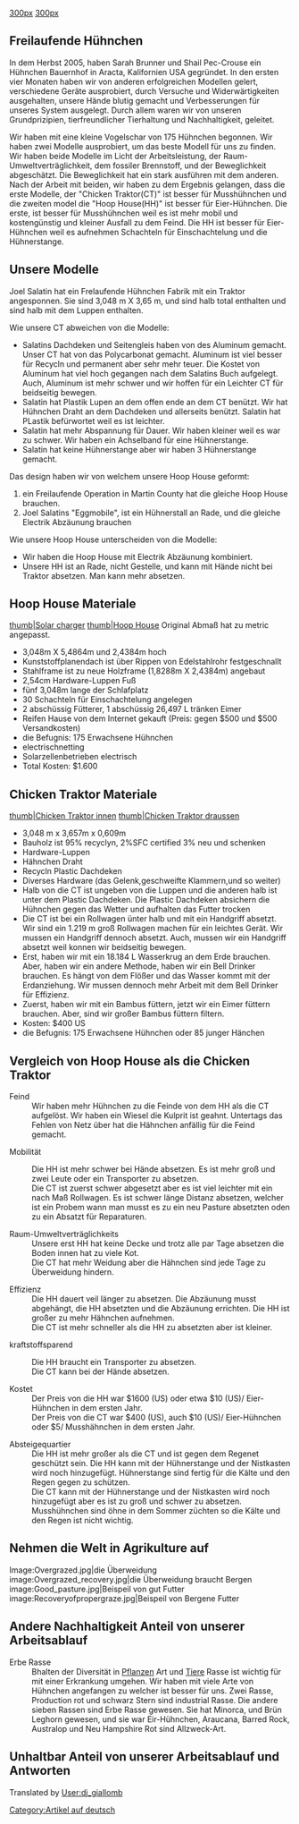 {{Trans validate|[[Wild Chick Farm]]}}
{{Translation validate - German|[[Wild Chick Farm]]}}
{{Lang|[[Freilaufende Hühnchen|Deutsch]] - [[Wild Chick Farm|English]]}}
{{TOCright}}


[[image:WildchickFarm.jpg|300px]] [[image:chicken.jpg|300px]]

== Freilaufende Hühnchen ==
In dem Herbst  2005, haben Sarah Brunner und Shail Pec-Crouse ein Hühnchen Bauernhof in Aracta, Kalifornien USA gegründet. In den ersten vier Monaten haben wir von anderen erfolgreichen Modellen gelert, verschiedene Geräte ausprobiert, durch Versuche und Widerwärtigkeiten ausgehalten, unsere Hände blutig gemacht und Verbesserungen für unseres System ausgelegt.  Durch allem waren wir von unseren Grundprizipien, tierfreundlicher Tierhaltung und Nachhaltigkeit, geleitet.

Wir haben mit eine kleine Vogelschar von 175 Hühnchen begonnen. Wir haben zwei Modelle ausprobiert, um das  beste Modell für uns zu finden.  Wir haben beide Modelle im Licht der Arbeitsleistung, der Raum-Umweltverträglichkeit, dem fossiler Brennstoff, und der Beweglichkeit abgeschätzt. Die Beweglichkeit hat ein stark ausführen mit dem anderen. Nach der Arbeit mit beiden, wir haben zu dem Ergebnis gelangen, dass die erste Modelle, der "Chicken Traktor(CT)" ist besser für Musshühnchen und die zweiten model die "Hoop House(HH)" ist besser für Eier-Hühnchen. Die erste, ist besser für Musshühnchen weil es ist mehr mobil und kostengünstig und kleiner Ausfall zu dem Feind. Die HH ist besser für Eier-Hühnchen weil es aufnehmen Schachteln für Einschachtelung und die Hühnerstange.

== Unsere Modelle ==
Joel Salatin hat ein Frelaufende Hühnchen Fabrik mit ein Traktor angesponnen. Sie sind 3,048 m X 3,65 m, und sind halb total enthalten und sind halb mit dem Luppen enthalten.

Wie unsere CT abweichen von die Modelle:

* Salatins Dachdeken und Seitengleis haben von des Aluminum gemacht. Unser CT hat von das Polycarbonat gemacht. Aluminum ist viel besser für Recycln und permanent aber sehr mehr teuer. Die Kostet von Aluminum hat viel hoch gegangen nach dem Salatins Buch aufgelegt. Auch, Aluminum ist mehr schwer und wir hoffen für ein Leichter CT für beidseitig bewegen.
*Salatin hat Plastik Lupen an dem offen ende an dem CT benützt. Wir hat Hühnchen Draht an dem Dachdeken und allerseits benützt. Salatin hat PLastik befürwortet weil es ist leichter.
* Salatin hat mehr Abspannung für Dauer. Wir haben kleiner weil es war zu schwer. Wir haben ein Achselband für eine Hühnerstange.
* Salatin hat keine Hühnerstange aber wir haben 3 Hühnerstange gemacht. 

Das design haben wir von welchem unsere Hoop House geformt:
# ein Freilaufende Operation in Martin County hat die gleiche Hoop House brauchen.
# Joel Salatins "Eggmobile", ist ein Hühnerstall an Rade, und die gleiche Electrik Abzäunung brauchen

Wie unsere Hoop House unterscheiden von die Modelle:
*Wir haben die Hoop House mit Electrik Abzäunung kombiniert.
* Unsere HH ist an Rade, nicht Gestelle, und kann mit Hände nicht bei Traktor absetzen. Man kann mehr absetzen.

== Hoop House Materiale ==
[[image:Solar_panel.jpg|thumb|Solar charger]]
[[image:Hoop_house.JPG|thumb|Hoop House]]
Original Abmaß hat zu metric angepasst.
 
* 3,048m X 5,4864m und 2,4384m hoch
* Kunststoffplanendach ist über Rippen von Edelstahlrohr festgeschnallt
* Stahlframe ist zu neue Holzframe (1,8288m X 2,4384m) angebaut
* 2,54cm Hardware-Luppen Fuß
* fünf 3,048m lange der Schlafplatz
* 30 Schachteln für Einschachtelung angelegen
* 2 abschüssig Fütterer, 1 abschüssig 26,497 L tränken Eimer
* Reifen Hause von dem Internet gekauft (Preis: gegen $500 und $500 Versandkosten)
* die Befugnis: 175 Erwachsene Hühnchen
* electrischnetting
* Solarzellenbetrieben electrisch
* Total Kosten: $1.600

== Chicken Traktor Materiale ==
[[image:Open_tractor.jpg|thumb|Chicken Traktor innen]]
[[image:Chicken_tractor.jpg|thumb|Chicken Traktor draussen]]

* 3,048 m x 3,657m x 0,609m 
* Bauholz ist 95% recyclyn, 2%SFC certified 3% neu und schenken
* Hardware-Luppen
* Hähnchen Draht
* Recycln Plastic Dachdeken
* Diverses Hardware (das Gelenk,geschweifte Klammern,und so weiter)
* Halb von die CT ist ungeben von die Luppen und die anderen halb ist unter dem Plastic Dachdeken. Die Plastic Dachdeken absichern die Hühnchen gegen das Wetter und aufhalten das Futter trocken
* Die CT ist bei ein Rollwagen ünter halb und mit ein Handgriff absetzt.  Wir sind ein 1.219 m groß Rollwagen machen für ein leichtes Gerät. Wir mussen ein Handgriff dennoch absetzt. Auch, mussen wir ein Handgriff absetzt weil konnen wir 	 	beidseitig bewegen.
* Erst, haben wir mit ein 18.184 L Wasserkrug an dem Erde brauchen. Aber, haben wir ein andere Methode, haben wir ein Bell Drinker brauchen. Es hängt von dem Flößer und das Wasser kommt mit der Erdanziehung. Wir mussen dennoch mehr Arbeit mit dem Bell Drinker für Effizienz.
* Zuerst, haben wir mit ein Bambus füttern, jetzt wir ein Eimer füttern brauchen. Aber, sind wir großer Bambus füttern filtern.
* Kosten: $400 US
* die Befugnis: 175 Erwachsene Hühnchen oder 85 junger Hänchen

== Vergleich von Hoop House als die Chicken Traktor ==
;Feind
: Wir haben mehr Hühnchen zu die Feinde von dem HH als die CT aufgelöst. Wir haben ein Wiesel die Kulprit ist geahnt. Untertags das Fehlen von Netz über hat die Hähnchen anfällig für die Feind gemacht.
 
;Mobilität
    
: Die HH ist mehr schwer bei Hände absetzen. Es ist mehr groß und zwei Leute oder ein Transporter zu absetzen. 
:Die CT ist zuerst schwer abgesetzt aber es ist viel leichter mit ein nach Maß Rollwagen. Es ist schwer länge Distanz absetzen, welcher ist ein Probem wann man musst es zu ein neu Pasture absetzten oden zu ein Absatzt für Reparaturen.

;Raum-Umweltverträglichkeits
: Unsere erst HH hat keine Decke und trotz alle par Tage absetzen die Boden innen hat zu viele Kot.
: Die CT hat mehr Weidung aber die Hähnchen sind jede Tage zu Überweidung hindern. 

;Effizienz
: Die HH dauert veil länger zu absetzen. Die Abzäunung musst abgehängt, die HH absetzten und die Abzäunung errichten. Die HH ist großer zu mehr Hähnchen aufnehmen.
: Die CT ist mehr schneller als die HH zu absetzten aber ist kleiner.

;kraftstoffsparend

: Die HH braucht ein Transporter zu absetzen.
: Die CT kann bei der Hände absetzen.

;Kostet
: Der Preis von die HH war $1600 (US) oder etwa $10 (US)/ Eier-Hühnchen in dem ersten Jahr.
: Der Preis von die CT war $400 (US), auch $10 (US)/ Eier-Hühnchen oder $5/ Musshähnchen in dem ersten Jahr.

;Absteigequartier
: Die HH ist mehr großer als die CT und ist gegen dem Regenet geschützt sein. Die HH kann mit der Hühnerstange und der Nistkasten wird noch hinzugefügt. Hühnerstange sind fertig für die Kälte und den Regen gegen zu schützen.
: Die CT kann mit der Hühnerstange und der Nistkasten wird noch hinzugefügt aber es ist zu groß und schwer zu absetzen. Musshühnchen sind öhne in dem Sommer züchten so die Kälte und den Regen ist nicht wichtig.

== Nehmen die Welt in Agrikulture auf ==
<gallery>
Image:Overgrazed.jpg|die Überweidung
image:Overgrazed_recovery.jpg|die Überweidung braucht Bergen
image:Good_pasture.jpg|Beispeil von gut Futter
image:Recoveryofpropergraze.jpg|Beispeil von Bergene Futter
</gallery>

== Andere Nachhaltigkeit Anteil von unserer Arbeitsablauf ==
;Erbe Rasse
:Bhalten der Diversität in [[Food and agriculture|Pflanzen]] Art und [[animals|Tiere]] Rasse ist wichtig für mit einer Erkrankung umgehen. Wir haben mit viele Arte von Hühnchen angefangen zu welcher ist besser für uns. Zwei Rasse, Production rot und schwarz Stern sind industrial Rasse. Die andere sieben Rassen sind Erbe Rasse gewesen. Sie hat Minorca, und Brün Leghorn gewesen, und sie war Eir-Hühnchen, Araucana, Barred Rock, Australop und Neu Hampshire Rot sind Allzweck-Art.

== Unhaltbar Anteil von unserer Arbeitsablauf und Antworten ==
Translated by [[User:dj_giallomb]]

[[Category:Artikel auf deutsch]]